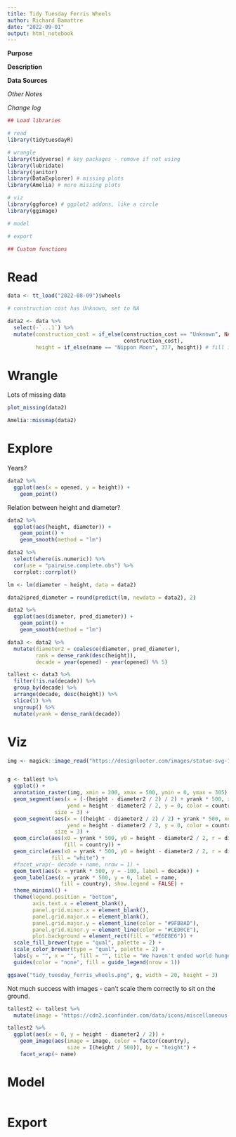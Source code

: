---
title: Tidy Tuesday Ferris Wheels
author: Richard Bamattre
date: "2022-09-01"
output: html_notebook
---

**Purpose**



**Description**



**Data Sources**



*Other Notes*



*Change log*


```{r setup}
## Load libraries

# read
library(tidytuesdayR)

# wrangle
library(tidyverse) # key packages - remove if not using
library(lubridate)
library(janitor)
library(DataExplorer) # missing plots
library(Amelia) # more missing plots

# viz
library(ggforce) # ggplot2 addons, like a circle
library(ggimage)

# model

# export

## Custom functions
```

# Read

```{r}
data <- tt_load("2022-08-09")$wheels

# construction cost has Unknown, set to NA

data2 <- data %>%
  select(-`...1`) %>%
  mutate(construction_cost = if_else(construction_cost == "Unknown", NA_character_,
                                     construction_cost),
         height = if_else(name == "Nippon Moon", 377, height)) # fill in one missing height
```

# Wrangle

Lots of missing data

```{r wrangle}
plot_missing(data2)

Amelia::missmap(data2)
```

# Explore

Years?

```{r}
data2 %>%
  ggplot(aes(x = opened, y = height)) +
    geom_point()
```


Relation between height and diameter?

```{r}
data2 %>%
  ggplot(aes(height, diameter)) +
    geom_point() +
    geom_smooth(method = "lm")

data2 %>%
  select(where(is.numeric)) %>%
  cor(use = "pairwise.complete.obs") %>%
  corrplot::corrplot()

lm <- lm(diameter ~ height, data = data2)

data2$pred_diameter = round(predict(lm, newdata = data2), 2)

data2 %>%
  ggplot(aes(diameter, pred_diameter)) +
    geom_point() +
    geom_smooth(method = "lm")
```

```{r}
data3 <- data2 %>%
  mutate(diameter2 = coalesce(diameter, pred_diameter),
         rank = dense_rank(desc(height)),
         decade = year(opened) - year(opened) %% 5)

tallest <- data3 %>%
  filter(!is.na(decade)) %>%
  group_by(decade) %>%
  arrange(decade, desc(height)) %>%
  slice(1) %>%
  ungroup() %>%
  mutate(yrank = dense_rank(decade))
```

# Viz

```{r, fig.width = 20, fig.height = 3}
img <- magick::image_read("https://designlooter.com/images/statue-svg-1.png")


g <- tallest %>%
  ggplot() +
  annotation_raster(img, xmin = 200, xmax = 500, ymin = 0, ymax = 305) +
  geom_segment(aes(x = (-(height - diameter2 / 2) / 2) + yrank * 500, xend = yrank * 500,
                   yend = height - diameter2 / 2, y = 0, color = country),
               size = 3) +
  geom_segment(aes(x = ((height - diameter2 / 2) / 2) + yrank * 500, xend =  + yrank * 500,
                   yend = height - diameter2 / 2, y = 0, color = country),
               size = 3) +
  geom_circle(aes(x0 = yrank * 500, y0 = height - diameter2 / 2, r = diameter2 / 2,
                  fill = country)) +
  geom_circle(aes(x0 = yrank * 500, y0 = height - diameter2 / 2, r = diameter2 / 15),
              fill = "white") +
  #facet_wrap(~ decade + name, nrow = 1) +
  geom_text(aes(x = yrank * 500, y = -100, label = decade)) +
  geom_label(aes(x = yrank * 500, y = 0, label = name,
                 fill = country), show.legend = FALSE) +
  theme_minimal() +
  theme(legend.position = "bottom",
        axis.text.x = element_blank(),
        panel.grid.minor.x = element_blank(),
        panel.grid.major.x = element_blank(),
        panel.grid.major.y = element_line(color = "#9FB8AD"),
        panel.grid.minor.y = element_line(color = "#CED0CE"),
        plot.background = element_rect(fill = "#E6E8E6")) +
  scale_fill_brewer(type = "qual", palette = 2) +
  scale_color_brewer(type = "qual", palette = 2) +
  labs(y = "", x = "", fill = "", title = "We haven't ended world hunger, but we sure have built bigger ferris wheels") +
  guides(color = "none", fill = guide_legend(nrow = 1))

ggsave("tidy_tuesday_ferris_wheels.png", g, width = 20, height = 3)
```


Not much success with images - can't scale them correctly to sit on the ground.

```{r}
tallest2 <- tallest %>%
  mutate(image = "https://cdn2.iconfinder.com/data/icons/miscellaneous-ii-glyph-style/150/ferris-wheel-512.png")

tallest2 %>%
  ggplot(aes(x = 0, y = height - diameter2 / 2)) +
    geom_image(aes(image = image, color = factor(country),
                   size = I(height / 500)), by = "height") +
    facet_wrap(~ name)
```


# Model

```{r model}

```

# Export

```{r export}

```
